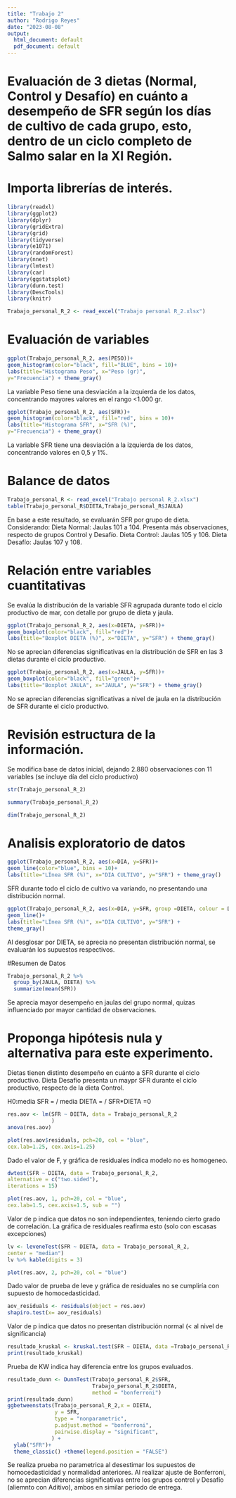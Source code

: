 ```yaml
---
title: "Trabajo 2"
author: "Rodrigo Reyes"
date: "2023-08-08"
output:
  html_document: default
  pdf_document: default
---
```


# Evaluación de 3 dietas (Normal, Control y Desafío) en cuánto a desempeño de SFR según los días de cultivo de cada grupo, esto, dentro de un ciclo completo de Salmo salar en la XI Región. 

# Importa librerías de interés.
```r
library(readxl)
library(ggplot2)
library(dplyr)
library(gridExtra)
library(grid)
library(tidyverse)
library(e1071)
library(randomForest)
library(nnet)
library(lmtest)
library(car)
library(ggstatsplot)
library(dunn.test)
library(DescTools)
library(knitr)
```

```r
Trabajo_personal_R_2 <- read_excel("Trabajo personal R_2.xlsx")
```


# Evaluación de variables

```r
ggplot(Trabajo_personal_R_2, aes(PESO))+
geom_histogram(color="black", fill="BLUE", bins = 10)+
labs(title="Histograma Peso", x="Peso (gr)",
y="Frecuencia") + theme_gray()
```
La variable Peso tiene una desviación a la izquierda de los datos, concentrando mayores valores en el rango <1.000 gr.


```r
ggplot(Trabajo_personal_R_2, aes(SFR))+
geom_histogram(color="black", fill="red", bins = 10)+
labs(title="Histograma SFR", x="SFR (%)",
y="Frecuencia") + theme_gray()
```
La variable SFR tiene una desviación a la izquierda de los datos, concentrando valores en 0,5 y 1%.


# Balance de datos

```r
Trabajo_personal_R <- read_excel("Trabajo personal R_2.xlsx")
table(Trabajo_personal_R$DIETA,Trabajo_personal_R$JAULA)
```
En base a este resultado, se evaluarán SFR por grupo de dieta. Considerando:
Dieta Normal: Jaulas 101 a 104. Presenta más observaciones, respecto de grupos Control y Desafío.
Dieta Control: Jaulas 105 y 106.
Dieta Desafío: Jaulas 107 y 108.


# Relación entre variables cuantitativas

Se evalúa la distribución de la variable SFR agrupada durante todo el ciclo productivo de mar, con detalle por grupo de dieta y jaula. 

```r

ggplot(Trabajo_personal_R_2, aes(x=DIETA, y=SFR))+
geom_boxplot(color="black", fill="red")+
labs(title="Boxplot DIETA (%)", x="DIETA", y="SFR") + theme_gray()
```
No se aprecian diferencias significativas en la distribución de SFR en las 3 dietas durante el ciclo productivo.


```r
ggplot(Trabajo_personal_R_2, aes(x=JAULA, y=SFR))+
geom_boxplot(color="black", fill="green")+
labs(title="Boxplot JAULA", x="JAULA", y="SFR") + theme_gray()
```
No se aprecian diferencias significativas a nivel de jaula en la distribución de SFR durante el ciclo productivo.


# Revisión estructura de la información.
Se modifica base de datos inicial, dejando 2.880 observaciones con 11 variables (se incluye día del ciclo productivo)

```r
str(Trabajo_personal_R_2)
```

```r
summary(Trabajo_personal_R_2)
```

```r
dim(Trabajo_personal_R_2)
```

# Analisis exploratorio de datos

```r
ggplot(Trabajo_personal_R_2, aes(x=DIA, y=SFR))+
geom_line(color="blue", bins = 10)+
labs(title="LÍnea SFR (%)", x="DIA CULTIVO", y="SFR") + theme_gray()
```
SFR durante todo el ciclo de cultivo va variando, no presentando una distribución normal.


```r
ggplot(Trabajo_personal_R_2, aes(x=DIA, y=SFR, group =DIETA, colour = DIETA))+
geom_line()+
labs(title="LÍnea SFR (%)", x="DIA CULTIVO", y="SFR") +
theme_gray()
```
Al desglosar por DIETA, se aprecia no presentan distribución normal, se evaluarán los supuestos respectivos.


#Resumen de Datos
```r
Trabajo_personal_R_2 %>%
  group_by(JAULA, DIETA) %>%
  summarize(mean(SFR))
```
Se aprecia mayor desempeño en jaulas del grupo normal, quizas influenciado por mayor cantidad de observaciones.


# Proponga hipótesis nula y alternativa para este experimento.

Dietas tienen distinto desempeño en cuánto a SFR durante el ciclo productivo.
Dieta Desafío presenta un maypr SFR durante el ciclo productivo, respecto de la dieta Control.

H0:media SFR = / media DIETA = / SFR*DIETA =0

```r
res.aov <- lm(SFR ~ DIETA, data = Trabajo_personal_R_2
              )
anova(res.aov)
```
```r
plot(res.aov$residuals, pch=20, col = "blue",
cex.lab=1.25, cex.axis=1.25)
```
Dado el valor de F, y gráfica de residuales indica modelo no es homogeneo.

```r
dwtest(SFR ~ DIETA, data = Trabajo_personal_R_2,
alternative = c("two.sided"),
iterations = 15) 
```

```r
plot(res.aov, 1, pch=20, col = "blue",
cex.lab=1.5, cex.axis=1.5, sub = "")
```
Valor de p indica que datos no son independientes, teniendo cierto grado de correlación. La gráfica de residuales reafirma esto (solo con escasas excepciones)

```r
lv <- leveneTest(SFR ~ DIETA, data = Trabajo_personal_R_2,
center = "median") 
lv %>% kable(digits = 3)
```

```r
plot(res.aov, 2, pch=20, col = "blue")
```
Dado valor de prueba de leve y gráfica de residuales no se cumpliría con supuesto de homocedasticidad.

```r
aov_residuals <- residuals(object = res.aov)
shapiro.test(x= aov_residuals)
```
Valor de p indica que datos no presentan distribución normal (< al nivel de significancia)

```r
resultado_kruskal <- kruskal.test(SFR ~ DIETA, data =Trabajo_personal_R_2)
print(resultado_kruskal)
```
Prueba de KW indica hay diferencia entre los grupos evaluados.

```r
resultado_dunn <- DunnTest(Trabajo_personal_R_2$SFR,
                           Trabajo_personal_R_2$DIETA,
                           method = "bonferroni")
print(resultado_dunn)
ggbetweenstats(Trabajo_personal_R_2,x = DIETA,
               y = SFR,
               type = "nonparametric",
               p.adjust.method = "bonferroni",
               pairwise.display = "significant",
              ) +
  ylab("SFR")+
  theme_classic() +theme(legend.position = "FALSE")
```

Se realiza prueba no parametrica al desestimar los supuestos de homocedasticidad y normalidad anteriores. Al realizar ajuste de Bonferroni, no se aprecian diferencias significativas entre los grupos control y Desafío (aliemnto con Aditivo), ambos en similar periodo de entrega.

